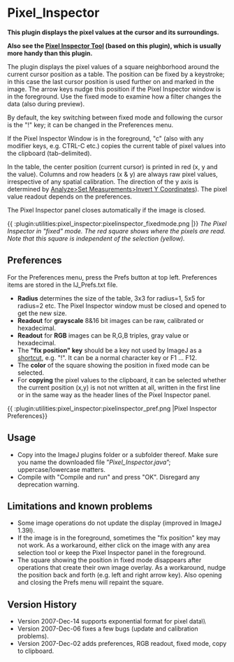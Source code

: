 = Pixel_Inspector =

'''This plugin displays the pixel values at the cursor and its surroundings.'''

'''Also see the [[http://imagej.nih.gov/ij/plugins/pixel-tool/|Pixel Inspector Tool]] (based on this plugin), which is usually more handy than this plugin.'''

The plugin displays the pixel values of a square neighborhood around the current cursor position as a table. The position can be fixed by a keystroke; in this case the last cursor position is used further on and marked in the image. The arrow keys nudge this position if the Pixel Inspector window is in the foreground. Use the fixed mode to examine how a filter changes the data (also during preview).

By default, the key switching between fixed mode and following the cursor is the "!" key; it can be changed in the Preferences menu.

If the Pixel Inspector Window is in the foreground, "c" (also with any modifier keys, e.g. CTRL-C etc.) copies the current table of pixel values into the clipboard (tab-delimited).

In the table, the center position (current cursor) is printed in red (x, y and the value). Columns and row headers (x &amp; y) are always raw pixel values, irrespective of any spatial calibration. The direction of the y axis is determined by [[gui:analyze:set_measurements| Analyze>Set Measurements>Invert Y Coordinates]]). The pixel value readout depends on the preferences.

The Pixel Inspector panel closes automatically if the image is closed.

{{ :plugin:utilities:pixel_inspector:pixelinspector_fixedmode.png |}}
''The Pixel Inspector in "fixed" mode. The red square shows where the pixels are read. Note that this square is independent of the selection (yellow).''

== Preferences ==

For the Preferences menu, press the Prefs button at top left. Preferences items are stored in the IJ_Prefs.txt file.

* '''Radius''' determines the size of the table, 3x3 for radius=1, 5x5 for radius=2 etc. The Pixel Inspector window must be closed and opened to get the new size.
* '''Readout''' for '''grayscale''' 8&amp;16 bit images can be raw, calibrated or hexadecimal.
* '''Readout''' for '''RGB''' images can be R,G,B triples, gray value or hexadecimal.
* The '''"fix position" key''' should be a key not used by ImageJ as a [[keyboard:buildin|shortcut]], e.g. "!". It can be a normal character key or F1 ... F12.
* The '''color''' of the square showing the position in fixed mode can be selected.
* For '''copying''' the pixel values to the clipboard, it can be selected whether the current position (x,y) is not not written at all, written in the first line or in the same way as the header lines of the Pixel Inspector panel.

{{ :plugin:utilities:pixel_inspector:pixelinspector_pref.png |Pixel Inspector Preferences}}

== Usage ==

* Copy {{:plugin:utilities:pixel_inspector:pixel_inspector.java|Pixel_Inspector.java}} into the ImageJ plugins folder or a subfolder thereof. Make sure you name the downloaded file ”''Pixel_Inspector.java''”; uppercase/lowercase matters.
* Compile with "Compile and run" and press "OK". Disregard any deprecation warning.

== Limitations and known problems ==

* Some image operations do not update the display (improved in ImageJ 1.39l).
* If the image is in the foreground, sometimes the "fix position" key may not work. As a workaround, either click on the image with any area selection tool or keep the Pixel Inspector panel in the foreground.
* The square showing the position in fixed mode disappears after operations that create their own image overlay. As a workaround, nudge the position back and forth (e.g. left and right arrow key). Also opening and closing the Prefs menu will repaint the square.

== Version History ==

* Version 2007-Dec-14 supports exponential format for pixel data\\
* Version 2007-Dec-06 fixes a few bugs (update and calibration problems).
* Version 2007-Dec-02 adds preferences, RGB readout, fixed mode, copy to clipboard.
